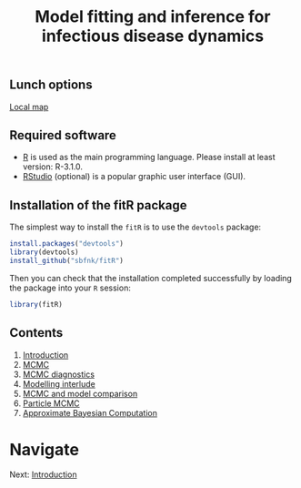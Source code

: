 % Model fitting and inference for infectious disease dynamics

## Lunch options

[Local map](http://goo.gl/XEPxch)

## Required software
* [R](http://cran.r-project.org) is used as the main programming language. Please install at least version: R-3.1.0.
* [RStudio](http://www.rstudio.com/products/rstudio/download/) (optional) is a popular graphic user interface (GUI).

## Installation of the fitR package

The simplest way to install the `fitR` is to use the `devtools` package:

```r
install.packages("devtools")
library(devtools)
install_github("sbfnk/fitR")
```

Then you can check that the installation completed successfully by loading the package into your `R` session:

```r
library(fitR)
```

<div>

## Contents

1. [Introduction](introduction.md)
2. [MCMC](mcmc.md)
3. [MCMC diagnostics](mcmc_diagnostics.md)
4. [Modelling interlude](play_with_seitl.md)
5. [MCMC and model comparison](mcmc_and_model_comparison.md)
6. [Particle MCMC](pmcmc.md)
7. [Approximate Bayesian Computation](ABC.md)

# Navigate
Next: [Introduction](introduction.md)

</div>
